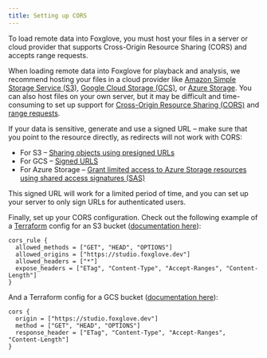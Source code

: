 ```yaml
---
title: Setting up CORS
---
```


To load remote data into Foxglove, you must host your files in a server or cloud provider that supports Cross-Origin Resource Sharing (CORS) and accepts range requests.

When loading remote data into Foxglove for playback and analysis, we recommend hosting your files in a cloud provider like [Amazon Simple Storage Service (S3)](https://aws.amazon.com/pm/serv-s3/), [Google Cloud Storage (GCS)](https://cloud.google.com/storage), or [Azure Storage](https://azure.microsoft.com/en-us/product-categories/storage/). You can also host files on your own server, but it may be difficult and time-consuming to set up support for [Cross-Origin Resource Sharing (CORS)](https://web.dev/cross-origin-resource-sharing/) and [range requests](https://developer.mozilla.org/en-US/docs/Web/HTTP/Range_requests).

If your data is sensitive, generate and use a signed URL – make sure that you point to the resource directly, as redirects will not work with CORS:

- For S3 – [Sharing objects using presigned URLs](https://docs.aws.amazon.com/AmazonS3/latest/userguide/ShareObjectPreSignedURL.html)
- For GCS – [Signed URLS](https://cloud.google.com/storage/docs/access-control/signed-urls)
- For Azure Storage – [Grant limited access to Azure Storage resources using shared access signatures (SAS)](https://docs.microsoft.com/en-us/azure/storage/common/storage-sas-overview)

This signed URL will work for a limited period of time, and you can set up your server to only sign URLs for authenticated users.

Finally, set up your CORS configuration. Check out the following example of a [Terraform](https://www.terraform.io/) config for an S3 bucket ([documentation here](https://registry.terraform.io/providers/hashicorp%20%20/aws/latest/docs/resources/s3_bucket_cors_configuration)):

```
cors_rule {
  allowed_methods = ["GET", "HEAD", "OPTIONS"]
  allowed_origins = ["https://studio.foxglove.dev"]
  allowed_headers = ["*"]
  expose_headers = ["ETag", "Content-Type", "Accept-Ranges", "Content-Length"]
}
```

And a Terraform config for a GCS bucket ([documentation here](https://registry.terraform.io/providers/hashicorp/google/latest/docs/resources/storage_bucket#cors)):

```
cors {
  origin = ["https://studio.foxglove.dev"]
  method = ["GET", "HEAD", "OPTIONS"]
  response_header = ["ETag", "Content-Type", "Accept-Ranges", "Content-Length"]
}
```
